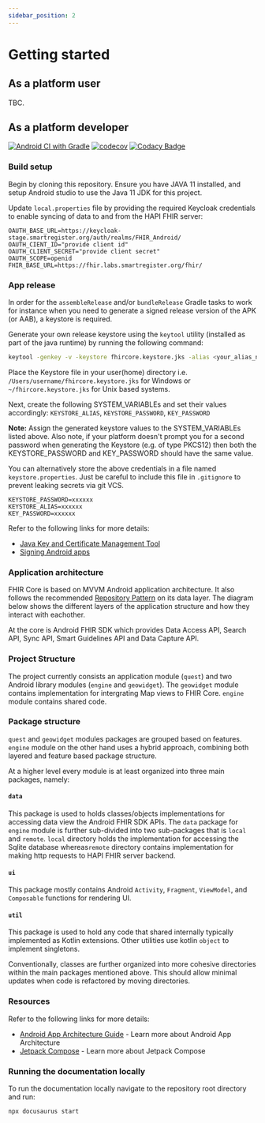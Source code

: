 ```yaml
---
sidebar_position: 2
---
```


# Getting started

## As a platform user

TBC.

## As a platform developer

[![Android CI with Gradle](https://github.com/opensrp/fhircore/actions/workflows/ci.yml/badge.svg)](https://github.com/opensrp/fhircore/actions/workflows/ci.yml)
[![codecov](https://codecov.io/gh/opensrp/fhircore/branch/main/graph/badge.svg?token=IJUTHZUGGH)](https://codecov.io/gh/opensrp/fhircore)
[![Codacy Badge](https://app.codacy.com/project/badge/Grade/ee9b6f38b7294fa3aa668e42e52fdf21)](https://www.codacy.com/gh/opensrp/fhircore/dashboard)

### Build setup

Begin by cloning this repository. Ensure you have JAVA 11 installed, and setup Android studio to use the Java 11 JDK for this project.

Update `local.properties` file by providing the required Keycloak credentials to enable syncing of data to and from the HAPI FHIR server:

```
OAUTH_BASE_URL=https://keycloak-stage.smartregister.org/auth/realms/FHIR_Android/
OAUTH_CIENT_ID="provide client id"
OAUTH_CLIENT_SECRET="provide client secret"
OAUTH_SCOPE=openid
FHIR_BASE_URL=https://fhir.labs.smartregister.org/fhir/
```

### App release

In order for the `assembleRelease` and/or `bundleRelease` Gradle tasks to work for instance when you need to generate a signed release version of the APK (or AAB), a keystore is required.

Generate your own release keystore using the `keytool` utility (installed as part of the java runtime) by running the following command:

```sh
keytool -genkey -v -keystore fhircore.keystore.jks -alias <your_alias_name> -keyalg RSA -keysize 4096 -validity 1000
```

Place the Keystore file in your user(home) directory i.e. `/Users/username/fhircore.keystore.jks` for Windows or `~/fhircore.keystore.jks` for Unix based systems.

Next, create the following SYSTEM_VARIABLEs and set their values accordingly: `KEYSTORE_ALIAS`, `KEYSTORE_PASSWORD`, `KEY_PASSWORD` 

**Note:** Assign the generated keystore values to the SYSTEM_VARIABLEs listed above. Also note, if your platform doesn't prompt you for a second password when generating the Keystore (e.g. of type PKCS12) then both the KEYSTORE_PASSWORD and KEY_PASSWORD should have the same value.

You can alternatively store the above credentials in a file named `keystore.properties`. Just be careful to include this file in `.gitignore` to prevent leaking secrets via git VCS.

```
KEYSTORE_PASSWORD=xxxxxx
KEYSTORE_ALIAS=xxxxxx
KEY_PASSWORD=xxxxxx
```

Refer to the following links for more details:

- [Java Key and Certificate Management Tool](https://docs.oracle.com/javase/6/docs/technotes/tools/windows/keytool.html)
- [Signing Android apps](https://developer.android.com/studio/publish/app-signing)



### Application architecture

FHIR Core is based on MVVM Android application architecture. It also follows the recommended [Repository Pattern](https://developer.android.com/jetpack/guide) on its data layer. The diagram below shows the different layers of the application structure and how they interact with eachother.

At the core is Android FHIR SDK which provides Data Access API, Search API, Sync API, Smart Guidelines API and Data Capture API.

### Project Structure

The project currently consists an application module (`quest`) and two Android library modules (`engine` and `geowidget`). The `geowidget` module contains implementation for intergrating Map views to FHIR Core. `engine` module contains shared code.

### Package structure

`quest` and `geowidget` modules packages are grouped based on features. `engine` module on the other hand uses a hybrid approach, combining both layered and feature based package structure.

At a higher level every module is at least organized into three main packages, namely:

#### `data`

This package is used to holds classes/objects implementations for accessing data view the Android FHIR SDK APIs. The `data` package for `engine` module is further sub-divided into two sub-packages that is `local` and `remote`. `local` directory holds the implementation for accessing the Sqlite database whereas`remote` directory contains implementation for making http requests to HAPI FHIR server backend.

#### `ui`

This package mostly contains Android `Activity`, `Fragment`, `ViewModel`, and `Composable` functions for rendering UI.

#### `util`

This package is used to hold any code that shared internally typically implemented as Kotlin extensions. Other utilities use kotlin `object` to implement singletons.

Conventionally, classes are further organized into more cohesive directories within the main packages mentioned above. This should allow minimal updates when code is refactored by moving directories.

### Resources

Refer to the following links for more details:

- [Android App Architecture Guide](https://developer.android.com/jetpack/guide) - Learn more about Android App Architecture
- [Jetpack Compose](https://developer.android.com/jetpack/compose) - Learn more about Jetpack Compose

### Running the documentation locally

To run the documentation locally navigate to the repository root directory and run:

```
npx docusaurus start
```

